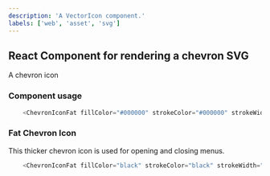 ```yaml
---
description: 'A VectorIcon component.'
labels: ['web', 'asset', 'svg']
---
```



## React Component for rendering a chevron SVG

A chevron icon

### Component usage
```js
    <ChevronIconFat fillColor="#000000" strokeColor="#000000" strokeWidth="0.5" />
```

### Fat Chevron Icon 
This thicker chevron icon is used for opening and closing menus.
```js live
    <ChevronIconFat fillColor="black" strokeColor="black" strokeWidth="0.5" />
```
